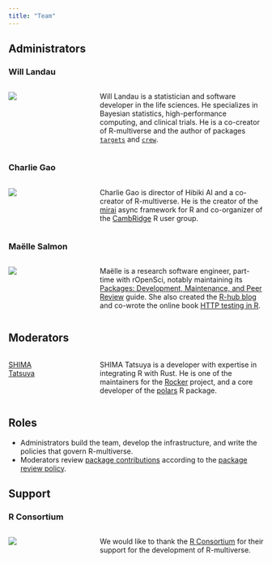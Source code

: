 ```yaml
---
title: "Team"
---
```


## Administrators

::: {.container}

::: {.row}
### Will Landau
:::: {.columns}
::: {.column width=20%}
<a href="https://github.com/wlandau" target="_blank">
  <img src="https://github.com/wlandau.png" class="img-fluid rounded-circle">
</a>
:::
::: {.column width=10%}
:::
::: {.column width=70%}
Will Landau is a statistician and software developer in the life sciences. He specializes in Bayesian statistics, high-performance computing, and clinical trials. He is a co-creator of R-multiverse and the author of packages [`targets`](https://docs.ropensci.org/targets) and [`crew`](https://wlandau.github.io/crew).
:::
::::
:::

::: {.row}
### Charlie Gao
:::: {.columns}
::: {.column width=20%}
<a href="https://github.com/shikokuchuo" target="_blank">
  <img src="https://github.com/shikokuchuo.png" class="img-fluid rounded-circle">
</a>
:::
::: {.column width=10%}
:::
::: {.column width=70%}
Charlie Gao is director of Hibiki AI and a co-creator of R-multiverse. He is the creator of the [mirai](https://github.com/shikokuchuo/mirai) async framework for R and co-organizer of the [CambRidge](https://www.meetup.com/cambridge-r-user-group/) R user group.
:::
::::
:::

::: {.row}
### Maëlle Salmon
:::: {.columns}
::: {.column width=20%}
<a href="https://github.com/maelle" target="_blank">
  <img src="https://github.com/maelle.png" class="img-fluid rounded-circle">
</a>
:::
::: {.column width=10%}
:::
::: {.column width=70%}
Maëlle is a research software engineer, part-time with rOpenSci, notably maintaining its [Packages: Development, Maintenance, and Peer Review](https://devguide.ropensci.org/) guide. She also created the [R-hub blog](https://blog.r-hub.io/) and co-wrote the online book [HTTP testing in R](https://books.ropensci.org/http-testing/).
:::
::::
:::

:::

## Moderators

::: {.container}

::: {.row}
:::: {.columns}
::: {.column width=20%}
<a href="https://github.com/eitsupi" target="_blank">
  SHIMA Tatsuya
</a>
:::
::: {.column width=10%}
:::
::: {.column width=70%}
SHIMA Tatsuya is a developer with expertise in integrating R with Rust. He is one of the maintainers for the [Rocker](https://rocker-project.org/) project, and a core developer of the [polars](https://github.com/pola-rs/r-polars) R package.
:::
::::
:::

:::

## Roles

* Administrators build the team, develop the infrastructure, and write the policies that govern R-multiverse.
* Moderators review [package contributions](contributors.qmd) according to the [package review policy](review.qmd).

## Support

::: {.container}

::: {.row}
### R Consortium
:::: {.columns}
::: {.column width=20%}
<a href="https://www.r-consortium.org" target="_blank">
  <img src="https://github.com/rconsortium.png" class="img-fluid rounded-circle">
</a>
:::
::: {.column width=10%}
:::
::: {.column width=70%}
We would like to thank the [R Consortium](https://www.r-consortium.org) for their support for the development of R-multiverse. 
:::
::::
:::

:::
